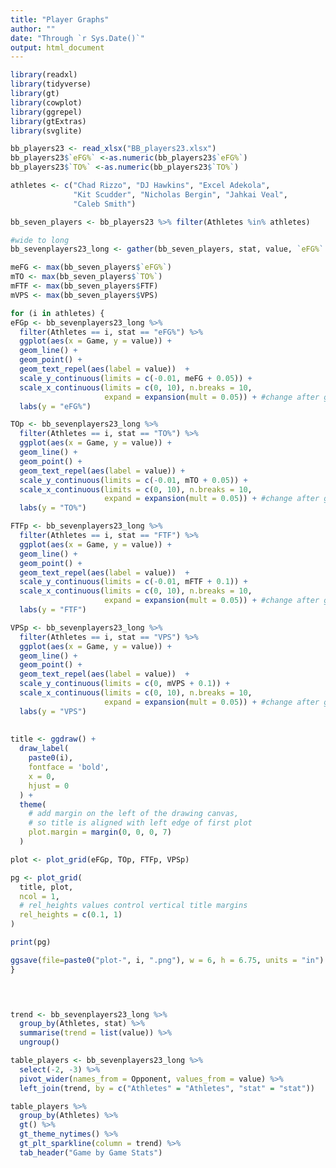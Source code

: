```yaml
---
title: "Player Graphs"
author: ""
date: "Through `r Sys.Date()`"
output: html_document
---
```


```r

library(readxl)
library(tidyverse)
library(gt)
library(cowplot)
library(ggrepel)
library(gtExtras)
library(svglite)

bb_players23 <- read_xlsx("BB_players23.xlsx")
bb_players23$`eFG%` <-as.numeric(bb_players23$`eFG%`)
bb_players23$`TO%` <-as.numeric(bb_players23$`TO%`)

athletes <- c("Chad Rizzo", "DJ Hawkins", "Excel Adekola",
              "Kit Scudder", "Nicholas Bergin", "Jahkai Veal", 
              "Caleb Smith")

bb_seven_players <- bb_players23 %>% filter(Athletes %in% athletes)

#wide to long
bb_sevenplayers23_long <- gather(bb_seven_players, stat, value, `eFG%`:VPS, factor_key=TRUE)
```

```r

meFG <- max(bb_seven_players$`eFG%`)
mTO <- max(bb_seven_players$`TO%`)
mFTF <- max(bb_seven_players$FTF)
mVPS <- max(bb_seven_players$VPS)

for (i in athletes) {
eFGp <- bb_sevenplayers23_long %>% 
  filter(Athletes == i, stat == "eFG%") %>% 
  ggplot(aes(x = Game, y = value)) + 
  geom_line() + 
  geom_point() +
  geom_text_repel(aes(label = value))  +
  scale_y_continuous(limits = c(-0.01, meFG + 0.05)) +
  scale_x_continuous(limits = c(0, 10), n.breaks = 10, 
                     expand = expansion(mult = 0.05)) + #change after game 10
  labs(y = "eFG%")

TOp <- bb_sevenplayers23_long %>% 
  filter(Athletes == i, stat == "TO%") %>% 
  ggplot(aes(x = Game, y = value)) + 
  geom_line() + 
  geom_point() +
  geom_text_repel(aes(label = value)) +
  scale_y_continuous(limits = c(-0.01, mTO + 0.05)) +
  scale_x_continuous(limits = c(0, 10), n.breaks = 10, 
                     expand = expansion(mult = 0.05)) + #change after game 10
  labs(y = "TO%")

FTFp <- bb_sevenplayers23_long %>% 
  filter(Athletes == i, stat == "FTF") %>% 
  ggplot(aes(x = Game, y = value)) + 
  geom_line() + 
  geom_point() +
  geom_text_repel(aes(label = value))  +
  scale_y_continuous(limits = c(-0.01, mFTF + 0.1)) +
  scale_x_continuous(limits = c(0, 10), n.breaks = 10, 
                     expand = expansion(mult = 0.05)) + #change after game 10
  labs(y = "FTF")

VPSp <- bb_sevenplayers23_long %>% 
  filter(Athletes == i, stat == "VPS") %>% 
  ggplot(aes(x = Game, y = value)) + 
  geom_line() + 
  geom_point() +
  geom_text_repel(aes(label = value))  +
  scale_y_continuous(limits = c(0, mVPS + 0.1)) +
  scale_x_continuous(limits = c(0, 10), n.breaks = 10, 
                     expand = expansion(mult = 0.05)) + #change after game 10
  labs(y = "VPS")
  
 
title <- ggdraw() + 
  draw_label(
    paste0(i),
    fontface = 'bold',
    x = 0,
    hjust = 0
  ) +
  theme(
    # add margin on the left of the drawing canvas,
    # so title is aligned with left edge of first plot
    plot.margin = margin(0, 0, 0, 7)
  )  

plot <- plot_grid(eFGp, TOp, FTFp, VPSp)

pg <- plot_grid(
  title, plot,
  ncol = 1,
  # rel_heights values control vertical title margins
  rel_heights = c(0.1, 1)
)

print(pg)

ggsave(file=paste0("plot-", i, ".png"), w = 6, h = 6.75, units = "in")
}


  


```

```r


trend <- bb_sevenplayers23_long %>% 
  group_by(Athletes, stat) %>% 
  summarise(trend = list(value)) %>% 
  ungroup()

table_players <- bb_sevenplayers23_long %>% 
  select(-2, -3) %>% 
  pivot_wider(names_from = Opponent, values_from = value) %>% 
  left_join(trend, by = c("Athletes" = "Athletes", "stat" = "stat"))

table_players %>%   
  group_by(Athletes) %>% 
  gt() %>% 
  gt_theme_nytimes() %>% 
  gt_plt_sparkline(column = trend) %>% 
  tab_header("Game by Game Stats")


```

